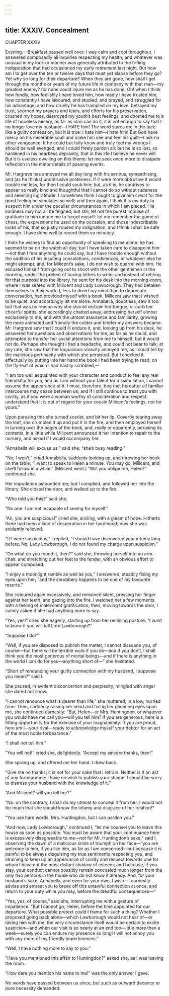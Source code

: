 ```yaml
---
---
---
```

title: XXXIV. Concealment
---

CHAPTER XXXIV

Evening.—Breakfast passed well over: I was calm and cool throughout. I answered composedly all inquiries respecting my health; and whatever was unusual in my look or manner was generally attributed to the trifling indisposition that had occasioned my early retirement last night. But how am I to get over the ten or twelve days that must yet elapse before they go? Yet why so long for their departure? When they are gone, how shall I get through the months or years of my future life in company with that man—my greatest enemy? for none could injure me as he has done. Oh! when I think how fondly, how foolishly I have loved him, how madly I have trusted him, how constantly I have laboured, and studied, and prayed, and struggled for his advantage; and how cruelly he has trampled on my love, betrayed my trust, scorned my prayers and tears, and efforts for his preservation, crushed my hopes, destroyed my youth’s best feelings, and doomed me to a life of hopeless misery, as far as man can do it, it is not enough to say that I no longer love my husband—I HATE him! The word stares me in the face like a guilty confession, but it is true: I hate him—I hate him! But God have mercy on his miserable soul! and make him see and feel his guilt—I ask no other vengeance! If he could but fully know and truly feel my wrongs I should be well avenged, and I could freely pardon all; but he is so lost, so hardened in his heartless depravity, that in this life I believe he never will. But it is useless dwelling on this theme: let me seek once more to dissipate reflection in the minor details of passing events.

Mr. Hargrave has annoyed me all day long with his serious, sympathising, and (as he thinks) unobtrusive politeness. If it were more obtrusive it would trouble me less, for then I could snub him; but, as it is, he contrives to appear so really kind and thoughtful that I cannot do so without rudeness and seeming ingratitude. I sometimes think I ought to give him credit for the good feeling he simulates so well; and then again, I think it is my duty to suspect him under the peculiar circumstances in which I am placed. His kindness may not all be feigned; but still, let not the purest impulse of gratitude to him induce me to forget myself: let me remember the game of chess, the expressions he used on the occasion, and those indescribable looks of his, that so justly roused my indignation, and I think I shall be safe enough. I have done well to record them so minutely.

I think he wishes to find an opportunity of speaking to me alone: he has seemed to be on the watch all day; but I have taken care to disappoint him—not that I fear anything he could say, but I have trouble enough without the addition of his insulting consolations, condolences, or whatever else he might attempt; and, for Milicent’s sake, I do not wish to quarrel with him. He excused himself from going out to shoot with the other gentlemen in the morning, under the pretext of having letters to write; and instead of retiring for that purpose into the library, he sent for his desk into the morning-room, where I was seated with Milicent and Lady Lowborough. They had betaken themselves to their work; I, less to divert my mind than to deprecate conversation, had provided myself with a book. Milicent saw that I wished to be quiet, and accordingly let me alone. Annabella, doubtless, saw it too: but that was no reason why she should restrain her tongue, or curb her cheerful spirits: she accordingly chatted away, addressing herself almost exclusively to me, and with the utmost assurance and familiarity, growing the more animated and friendly the colder and briefer my answers became. Mr. Hargrave saw that I could ill endure it, and, looking up from his desk, he answered her questions and observations for me, as far as he could, and attempted to transfer her social attentions from me to himself; but it would not do. Perhaps she thought I had a headache, and could not bear to talk; at any rate, she saw that her loquacious vivacity annoyed me, as I could tell by the malicious pertinacity with which she persisted. But I checked it effectually by putting into her hand the book I had been trying to read, on the fly-leaf of which I had hastily scribbled,—

“I am too well acquainted with your character and conduct to feel any real friendship for you, and as I am without your talent for dissimulation, I cannot assume the appearance of it. I must, therefore, beg that hereafter all familiar intercourse may cease between us; and if I still continue to treat you with civility, as if you were a woman worthy of consideration and respect, understand that it is out of regard for your cousin Milicent’s feelings, not for yours.”

Upon perusing this she turned scarlet, and bit her lip. Covertly tearing away the leaf, she crumpled it up and put it in the fire, and then employed herself in turning over the pages of the book, and, really or apparently, perusing its contents. In a little while Milicent announced it her intention to repair to the nursery, and asked if I would accompany her.

“Annabella will excuse us,” said she; “she’s busy reading.”

“No, I won’t,” cried Annabella, suddenly looking up, and throwing her book on the table; “I want to speak to Helen a minute. You may go, Milicent, and she’ll follow in a while.” (Milicent went.) “Will you oblige me, Helen?” continued she.

Her impudence astounded me; but I complied, and followed her into the library. She closed the door, and walked up to the fire.

“Who told you this?” said she.

“No one: I am not incapable of seeing for myself.”

“Ah, you are suspicious!” cried she, smiling, with a gleam of hope. Hitherto there had been a kind of desperation in her hardihood; now she was evidently relieved.

“If I were suspicious,” I replied, “I should have discovered your infamy long before. No, Lady Lowborough, I do not found my charge upon suspicion.”

“On what do you found it, then?” said she, throwing herself into an arm-chair, and stretching out her feet to the fender, with an obvious effort to appear composed.

“I enjoy a moonlight ramble as well as you,” I answered, steadily fixing my eyes upon her; “and the shrubbery happens to be one of my favourite resorts.”

She coloured again excessively, and remained silent, pressing her finger against her teeth, and gazing into the fire. I watched her a few moments with a feeling of malevolent gratification; then, moving towards the door, I calmly asked if she had anything more to say.

“Yes, yes!” cried she eagerly, starting up from her reclining posture. “I want to know if you will tell Lord Lowborough?”

“Suppose I do?”

“Well, if you are disposed to publish the matter, I cannot dissuade you, of course—but there will be terrible work if you do—and if you don’t, I shall think you the most generous of mortal beings—and if there is anything in the world I can do for you—anything short of—” she hesitated.

“Short of renouncing your guilty connection with my husband, I suppose you mean?” said I.

She paused, in evident disconcertion and perplexity, mingled with anger she dared not show.

“I cannot renounce what is dearer than life,” she muttered, in a low, hurried tone. Then, suddenly raising her head and fixing her gleaming eyes upon me, she continued earnestly: “But, Helen—or Mrs. Huntingdon, or whatever you would have me call you—will you tell him? If you are generous, here is a fitting opportunity for the exercise of your magnanimity: if you are proud, here am I—your rival—ready to acknowledge myself your debtor for an act of the most noble forbearance.”

“I shall not tell him.”

“You will not!” cried she, delightedly. “Accept my sincere thanks, then!”

She sprang up, and offered me her hand. I drew back.

“Give me no thanks; it is not for your sake that I refrain. Neither is it an act of any forbearance: I have no wish to publish your shame. I should be sorry to distress your husband with the knowledge of it.”

“And Milicent? will you tell her?”

“No: on the contrary, I shall do my utmost to conceal it from her. I would not for much that she should know the infamy and disgrace of her relation!”

“You use hard words, Mrs. Huntingdon, but I can pardon you.”

“And now, Lady Lowborough,” continued I, “let me counsel you to leave this house as soon as possible. You must be aware that your continuance here is excessively disagreeable to me—not for Mr. Huntingdon’s sake,” said I, observing the dawn of a malicious smile of triumph on her face—“you are welcome to him, if you like him, as far as I am concerned—but because it is painful to be always disguising my true sentiments respecting you, and straining to keep up an appearance of civility and respect towards one for whom I have not the most distant shadow of esteem; and because, if you stay, your conduct cannot possibly remain concealed much longer from the only two persons in the house who do not know it already. And, for your husband’s sake, Annabella, and even for your own, I wish—I earnestly advise and entreat you to break off this unlawful connection at once, and return to your duty while you may, before the dreadful consequences—”

“Yes, yes, of course,” said she, interrupting me with a gesture of impatience. “But I cannot go, Helen, before the time appointed for our departure. What possible pretext could I frame for such a thing? Whether I proposed going back alone—which Lowborough would not hear of—or taking him with me, the very circumstance itself would be certain to excite suspicion—and when our visit is so nearly at an end too—little more than a week—surely you can endure my presence so long! I will not annoy you with any more of my friendly impertinences.”

“Well, I have nothing more to say to you.”

“Have you mentioned this affair to Huntingdon?” asked she, as I was leaving the room.

“How dare you mention his name to me!” was the only answer I gave.

No words have passed between us since, but such as outward decency or pure necessity demanded.
